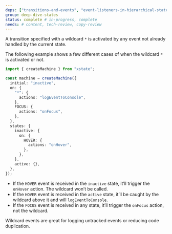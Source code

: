 ```yaml
---
deps: ["transitions-and-events", "event-listeners-in-hierarchical-states"]
group: deep-dive-states
status: complete # in-progress, complete
needs: # content, tech-review, copy-review
---
```


A transition specified with a wildcard `*` is activated by any event not already handled by the current state.

The following example shows a few different cases of when the wildcard `*` is activated or not.

```ts twoslash
import { createMachine } from "xstate";

const machine = createMachine({
  initial: "inactive",
  on: {
    "*": {
      actions: "logEventToConsole",
    },
    FOCUS: {
      actions: "onFocus",
    },
  },
  states: {
    inactive: {
      on: {
        HOVER: {
          actions: "onHover",
        },
      },
    },
    active: {},
  },
});
```

- If the `HOVER` event is received in the `inactive` state, it’ll trigger the `onHover` action. The wildcard won’t be called.
- If the `HOVER` event is received in the `active` state, it’ll be caught by the wildcard above it and will `logEventToConsole`.
- If the `FOCUS` event is received in any state, it’ll trigger the `onFocus` action, not the wildcard.

Wildcard events are great for logging untracked events or reducing code duplication.
